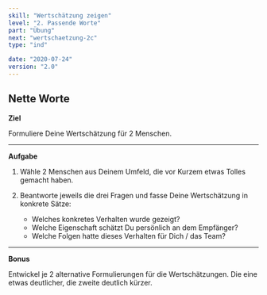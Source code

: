 ```yaml
---
skill: "Wertschätzung zeigen"
level: "2. Passende Worte"
part: "Übung"
next: "wertschaetzung-2c"
type: "ind"

date: "2020-07-24"
version: "2.0"
---
```



<Row className="tutsegment"> 
<Col>

## Nette Worte

**Ziel**

Formuliere Deine Wertschätzung für 2 Menschen.

---

**Aufgabe**

1. Wähle 2 Menschen aus Deinem Umfeld, die vor Kurzem etwas Tolles gemacht haben.
2. Beantworte jeweils die drei Fragen und fasse Deine Wertschätzung in konkrete Sätze:

    * Welches konkretes Verhalten wurde gezeigt?
    * Welche Eigenschaft schätzt Du persönlich an dem Empfänger?
    * Welche Folgen hatte dieses Verhalten für Dich / das Team?

---

**Bonus**

Entwickel je 2 alternative Formulierungen für die Wertschätzungen.
Die eine etwas deutlicher, die zweite deutlich kürzer.


</Col>
</Row>